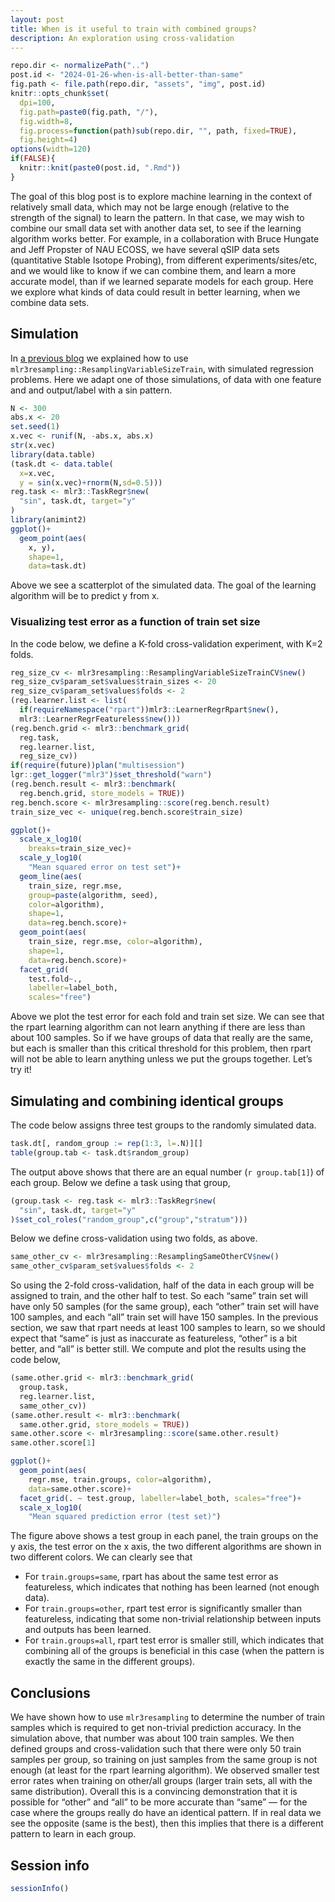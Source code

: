 ```yaml
---
layout: post
title: When is it useful to train with combined groups?
description: An exploration using cross-validation
---
```


```r
repo.dir <- normalizePath("..")
post.id <- "2024-01-26-when-is-all-better-than-same"
fig.path <- file.path(repo.dir, "assets", "img", post.id)
knitr::opts_chunk$set(
  dpi=100,
  fig.path=paste0(fig.path, "/"),
  fig.width=8,
  fig.process=function(path)sub(repo.dir, "", path, fixed=TRUE),
  fig.height=4)
options(width=120)
if(FALSE){
  knitr::knit(paste0(post.id, ".Rmd"))
}
```

The goal of this blog post is to explore machine learning in the
context of relatively small data, which may not be large enough
(relative to the strength of the signal) to learn the pattern. In that
case, we may wish to combine our small data set with another data set,
to see if the learning algorithm works better.  For example, in a
collaboration with Bruce Hungate and Jeff Propster of NAU ECOSS, we
have several qSIP data sets (quantitative Stable Isotope Probing),
from different experiments/sites/etc, and we would like to know if we
can combine them, and learn a more accurate model, than if we learned
separate models for each group. Here we explore what kinds of data
could result in better learning, when we combine data sets.

## Simulation

In [a previous
blog](https://tdhock.github.io/blog/2023/variable-size-train/) we
explained how to use `mlr3resampling::ResamplingVariableSizeTrain`,
with simulated regression problems. Here we adapt one of those
simulations, of data with one feature and and output/label with a sin
pattern.

```r
N <- 300
abs.x <- 20
set.seed(1)
x.vec <- runif(N, -abs.x, abs.x)
str(x.vec)
library(data.table)
(task.dt <- data.table(
  x=x.vec,
  y = sin(x.vec)+rnorm(N,sd=0.5)))
reg.task <- mlr3::TaskRegr$new(
  "sin", task.dt, target="y"
)
library(animint2)
ggplot()+
  geom_point(aes(
    x, y),
    shape=1,
    data=task.dt)
```

Above we see a scatterplot of the simulated data. The goal of the
learning algorithm will be to predict y from x.

### Visualizing test error as a function of train set size

In the code below, we define a K-fold cross-validation experiment,
with K=2 folds.

```r
reg_size_cv <- mlr3resampling::ResamplingVariableSizeTrainCV$new()
reg_size_cv$param_set$values$train_sizes <- 20
reg_size_cv$param_set$values$folds <- 2
(reg.learner.list <- list(
  if(requireNamespace("rpart"))mlr3::LearnerRegrRpart$new(),
  mlr3::LearnerRegrFeatureless$new()))
(reg.bench.grid <- mlr3::benchmark_grid(
  reg.task,
  reg.learner.list,
  reg_size_cv))
if(require(future))plan("multisession")
lgr::get_logger("mlr3")$set_threshold("warn")
(reg.bench.result <- mlr3::benchmark(
  reg.bench.grid, store_models = TRUE))
reg.bench.score <- mlr3resampling::score(reg.bench.result)
train_size_vec <- unique(reg.bench.score$train_size)

ggplot()+
  scale_x_log10(
    breaks=train_size_vec)+
  scale_y_log10(
    "Mean squared error on test set")+
  geom_line(aes(
    train_size, regr.mse,
    group=paste(algorithm, seed),
    color=algorithm),
    shape=1,
    data=reg.bench.score)+
  geom_point(aes(
    train_size, regr.mse, color=algorithm),
    shape=1,
    data=reg.bench.score)+
  facet_grid(
    test.fold~.,
    labeller=label_both,
    scales="free")
```

Above we plot the test error for each fold and train set size. We can
see that the rpart learning algorithm can not learn anything if there
are less than about 100 samples. So if we have groups of data that
really are the same, but each is smaller than this critical threshold
for this problem, then rpart will not be able to learn anything unless
we put the groups together. Let's try it!

## Simulating and combining identical groups

The code below assigns three test groups to the randomly simulated
data.

```r
task.dt[, random_group := rep(1:3, l=.N)][]
table(group.tab <- task.dt$random_group)
```

The output above shows that 
there are an equal number (`r group.tab[1]`) 
of each group. 
Below we define a task using that group,

```r
(group.task <- reg.task <- mlr3::TaskRegr$new(
  "sin", task.dt, target="y"
)$set_col_roles("random_group",c("group","stratum")))
```

Below we define cross-validation using two folds, as above.

```r
same_other_cv <- mlr3resampling::ResamplingSameOtherCV$new()
same_other_cv$param_set$values$folds <- 2
```

So using the 2-fold cross-validation, half of the data in each group
will be assigned to train, and the other half to test. So each "same"
train set will have only 50 samples (for the same group), each "other"
train set will have 100 samples, and each "all" train set will have
150 samples. In the previous section, we saw that rpart needs at least
100 samples to learn, so we should expect that "same" is just as
inaccurate as featureless, "other" is a bit better, and "all" is
better still.
We compute and plot the results using the code below,

```r
(same.other.grid <- mlr3::benchmark_grid(
  group.task,
  reg.learner.list,
  same_other_cv))
(same.other.result <- mlr3::benchmark(
  same.other.grid, store_models = TRUE))
same.other.score <- mlr3resampling::score(same.other.result)
same.other.score[1]

ggplot()+
  geom_point(aes(
    regr.mse, train.groups, color=algorithm),
    data=same.other.score)+
  facet_grid(. ~ test.group, labeller=label_both, scales="free")+
  scale_x_log10(
    "Mean squared prediction error (test set)")
```

The figure above shows a test group in each panel, the train groups on
the y axis, the test error on the x axis, the two different algorithms
are shown in two different colors. We can clearly see that 

* For `train.groups=same`, rpart has about the same test error as
  featureless, which indicates that nothing has been learned (not
  enough data).
* For `train.groups=other`, rpart test error is significantly smaller
  than featureless, indicating that some non-trivial relationship
  between inputs and outputs has been learned.
* For `train.groups=all`, rpart test error is smaller still, which
  indicates that combining all of the groups is beneficial in this
  case (when the pattern is exactly the same in the different
  groups).
  
## Conclusions

We have shown how to use `mlr3resampling` to determine the number of
train samples which is required to get non-trivial prediction
accuracy. In the simulation above, that number was about 100 train
samples. We then defined groups and cross-validation such that there
were only 50 train samples per group, so training on just samples from
the same group is not enough (at least for the rpart learning
algorithm). We observed smaller test error rates when training on
other/all groups (larger train sets, all with the same
distribution). Overall this is a convincing demonstration that it is
possible for "other" and "all" to be more accurate than "same" --- for
the case where the groups really do have an identical pattern. If in
real data we see the opposite (same is the best), then this implies
that there is a different pattern to learn in each group.

## Session info

```r
sessionInfo()
```

